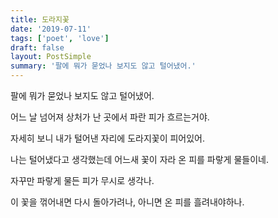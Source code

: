 ```yaml
---
title: 도라지꽃
date: '2019-07-11'
tags: ['poet', 'love']
draft: false
layout: PostSimple
summary: '팔에 뭐가 묻었나 보지도 않고 털어냈어.'
---
```


팔에 뭐가 묻었나 보지도 않고 털어냈어.

어느 날 넘어져 상처가 난 곳에서 파란 피가 흐르는거야.

자세히 보니 내가 털어낸 자리에 도라지꽃이 피어있어.

나는 털어냈다고 생각했는데 어느새 꽃이 자라 온 피를 파랗게 물들이네.

자꾸만 파랗게 물든 피가 무시로 생각나.

이 꽃을 꺾어내면 다시 돌아가려나, 아니면 온 피를 흘려내야하나.
